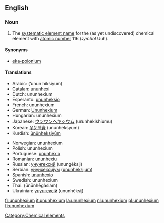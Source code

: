 ==English==
{{elements|Uuh|ununpentium|Uup|ununseptium|Uus}}
===Noun===
{{en-noun-unc}}
{{wikipedia}}

#The [[systematic element name]] for the (as yet undiscovered) chemical element with [[atomic number]] 116 (''symbol'' Uuh).

====Synonyms====
*[[eka-polonium]]

====Translations====
{{top}}
*Arabic: {{ARchar|[[أنون هيكسيوم]]}} (’unun híksiyum) {{m}}
*Catalan: [[ununhexi]] {{m}}
*Dutch: ununhexium {{n}}
*Esperanto: [[ununheksio]]
*French: ununhexium {{m}}
*German: [[Ununhexium]] {{n}}
*Hungarian: ununhexium
*Japanese: [[ウンウンヘキシウム]] (ununhekishiumu)
*Korean: [[우눈헥슘]] (ununheksyum)
*Kurdish: [[ûnûnheksiyûm]]
{{mid}}
*Norwegian: ununhexium
*Polish: ununhexium {{m}}
*Portuguese: [[ununhéxio]] {{m}}
*Romanian: [[ununhexiu]] {{n}}
*Russian: [[унунгексий]] (unungéksij) {{m}}
*Serbian: [[унунхексијум]] ([[ununheksijum]]) {{m}}
*Spanish: [[ununhexio]] {{m}}
*Swedish: ununhexium
*Thai: {{THchar|[[อูนอูนเฮกเซียม]]}} (ūnūnhēgàsiam)
*Ukrainian: [[унунгексій]] (ununhéksij) {{m}}
{{bottom}}

[[Category:Chemical elements]]

[[fr:ununhexium]]
[[it:ununhexium]]
[[la:ununhexium]]
[[nl:ununhexium]]
[[pl:ununhexium]]
[[fi:ununhexium]]